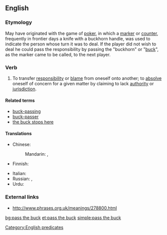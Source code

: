{{wikipedia|Buck passing}}
==English==

===Etymology===
May have originated with the game of [[poker]], in which a [[marker]] or [[counter]], frequently in frontier days a knife with a buckhorn handle, was used to indicate the person whose turn it was to deal. If the player did not wish to deal he could pass the responsibility by passing the "buckhorn" or "[[buck]]", as the marker came to be called, to the next player.

===Verb===
{{en-verb|inf=to [[pass]] [[the]] [[buck]]|passes the buck|passing the buck|passed the buck}}

# {{idiomatic|informal}} To transfer [[responsibility]] or [[blame]] from oneself onto another; to [[absolve]] oneself of concern for a given matter by claiming to lack [[authority]] or [[jurisdiction]].

====Related terms====
* [[buck-passing]]
* [[buck-passer]]
* [[the buck stops here]]

====Translations====
{{trans-top|transfer responsibility or blame from oneself}}
* Chinese:
*: Mandarin: {{t|zh|推卸責任|sc=Hani}}, {{t|zh|推卸责任|tr=tuīxiè zérèn|sc=Hani}}
* Finnish: {{t|fi|pakoilla vastuuta}}
{{trans-mid}}
* Italian: {{t|it|fare a scaricabarili}}
* Russian: {{t|ru|сваливать ответственность|tr=sválivat' otvétstvennost'|sc=Cyrl}} {{impf}}, {{t|ru|переводить стрелки|tr=perevodít' strélki|sc=Cyrl}} {{impf}} {{qualifier|coll., lit.: move the arrows}}
* Urdu: {{t|ur|urdu|sc=ur-Arab}}
{{trans-bottom}}

===External links===
*http://www.phrases.org.uk/meanings/278800.html

[[Category:English predicates]]

[[bg:pass the buck]]
[[et:pass the buck]]
[[simple:pass the buck]]